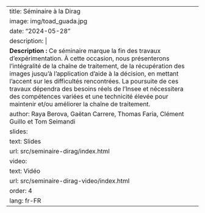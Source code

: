 ---
title: Séminaire à la Dirag
image: img/toad_guada.jpg
date: "2024-05-28"
description: |
  <b>Description :</b> Ce séminaire marque la fin des travaux d’expérimentation. À cette occasion, nous présenterons l’intégralité de la chaîne de traitement, de la récupération des images jusqu’à l’application d’aide à la décision, en mettant l’accent sur les difficultés rencontrées. La poursuite de ces travaux dépendra des besoins réels de l’Insee et nécessitera des compétences variées et une technicité élevée pour maintenir et/ou améliorer la chaîne de traitement.
author: Raya Berova, Gaëtan Carrere, Thomas Faria, Clément Guillo et Tom Seimandi
slides:
  text: Slides
  url: src/seminaire-dirag/index.html
video:
  text: Vidéo
  url: src/seminaire-dirag-video/index.html
order: 4
lang: fr-FR
---